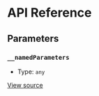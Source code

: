 # API Reference

## Parameters

### `__namedParameters`

- Type: `any`

[View source](https://github.com/vtex/shoreline/blob/be9b003cd/packages/date/src/calendar/calendar-provider.tsx#L10)
